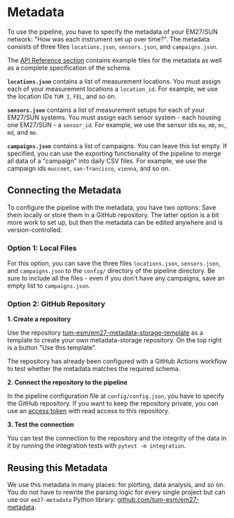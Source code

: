 # Metadata

To use the pipeline, you have to specify the metadata of your EM27/SUN network: "How was each instrument set up over time?". The metadata consists of three files `locations.json`, `sensors.json`, and `campaigns.json`.

The [API Reference section](/api-reference/metadata) contains example files for the metadata as well as a complete specification of the schema.

**`locations.json`** contains a list of measurement locations. You must assign each of your measurement locations a `location_id`. For example, we use the location IDs `TUM_I`, `FEL`, and so on.

**`sensors.json`** contains a list of measurement setups for each of your EM27/SUN systems. You must assign each sensor system - each housing one EM27/SUN - a `sensor_id`. For example, we use the sensor ids `ma`, `mb`, `mc`, `md`, and `me`.

**`campaigns.json`** contains a list of campaigns. You can leave this list empty. If specified, you can use the exporting functionality of the pipeline to merge all data of a "campaign" into daily CSV files. For example, we use the campaign ids `muccnet`, `san-francisco`, `vienna`, and so on.

## Connecting the Metadata

To configure the pipeline with the metadata, you have two options: Save them locally or store them in a GitHub repository. The latter option is a bit more work to set up, but then the metadata can be edited anywhere and is version-controlled.

### Option 1: Local Files

For this option, you can save the three files `locations.json`, `sensors.json`, and `campaigns.json` to the `config/` directory of the pipeline directory. Be sure to include all the files - even if you don't have any campaigns, save an empty list to `campaigns.json`.

### Option 2: GitHub Repository

**1. Create a repository**

Use the repository [tum-esm/em27-metadata-storage-template](https://github.com/tum-esm/em27-metadata-storage-template) as a template to create your own metadata-storage repository. On the top right is a button "Use this template".

The repository has already been configured with a GitHub Actions workflow to test whether the metadata matches the required schema.

**2. Connect the repository to the pipeline**

In the pipeline configuration file at `config/config.json`, you have to specify the GitHub repository. If you want to keep the repository private, you can use an [access token](https://docs.github.com/en/authentication/keeping-your-account-and-data-secure/managing-your-personal-access-tokens#creating-a-personal-access-token-classic) with read access to this repository.

**3. Test the connection**

You can test the connection to the repository and the integrity of the data in it by running the integration tests with `pytest -m integration`.

## Reusing this Metadata

We use this metadata in many places: for plotting, data analysis, and so on. You do not have to rewrite the parsing logic for every single project but can use our `em27-metadata` Python library: [github.com/tum-esm/em27-metadata](https://github.com/tum-esm/em27-metadata).
